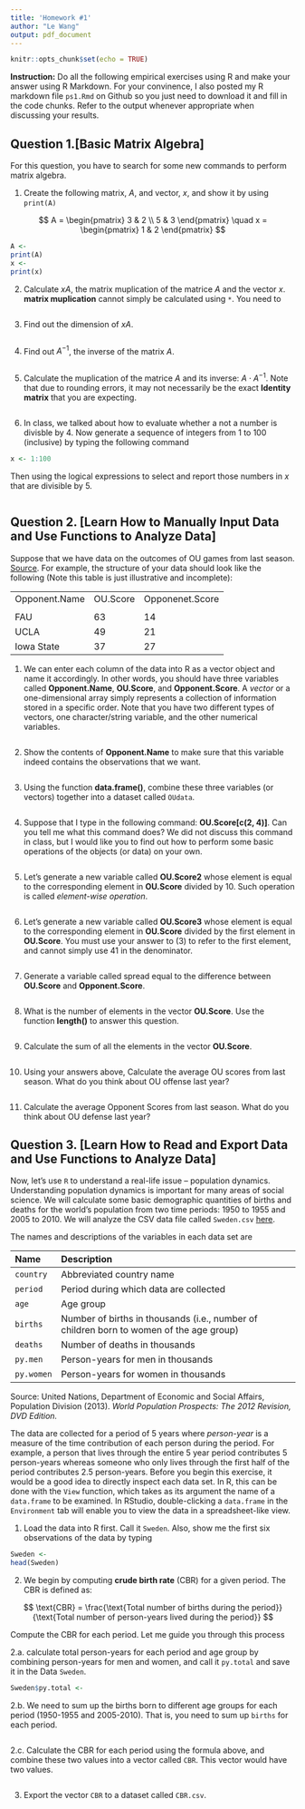 ```yaml
---
title: 'Homework #1'
author: "Le Wang"
output: pdf_document
---
```


```r
knitr::opts_chunk$set(echo = TRUE)
```

**Instruction:** Do all the following empirical exercises using R and make your answer using R Markdown. For your convinence, I also posted my R markdown file `ps1.Rmd` on Github so you just need to download it and fill in the code chunks. Refer to the output whenever appropriate when discussing your results.


## Question 1.[Basic Matrix Algebra]

For this question, you have to search for some new commands to perform matrix algebra. 

\bigskip

1. Create the following matrix, $A$, and vector, $x$, and show it by using `print(A)`

$$
A = \begin{pmatrix}
3 &  2 \\
5 & 3
\end{pmatrix}
\quad 
x = \begin{pmatrix}
1 & 2
\end{pmatrix}
$$

```r
A <- 
print(A)
x <- 
print(x)
```


2. Calculate $x A$, the matrix muplication of the matrice $A$ and the vector $x$. **matrix muplication** cannot simply be calculated using `*`. You need to 

```r

```


3. Find out the dimension of $xA$. 

```r

```


4. Find out $A^{-1}$, the inverse of the matrix $A$. 

```r

```


5. Calculate the muplication of the matrice $A$ and its inverse: $A\cdot A^{-1}$. Note that due to rounding errors, it may not necessarily be the exact **Identity matrix** that you are expecting. 

```r

```


6. In class, we talked about how to evaluate whether a not a number is divisble by $4$. Now generate a sequence of integers from $1$ to $100$ (inclusive) by typing the following command

```r
x <- 1:100
```

Then using the logical expressions to select and report those numbers in $x$ that are divisible by $5$. 

```r

```


## Question 2. [Learn How to Manually Input Data and Use Functions to Analyze Data]

Suppose that we have data on the outcomes of OU games from last season. [Source](https://fbschedules.com/ncaa-2018/team/oklahoma). For example, the structure of your data should look like the following (Note this table is just illustrative and incomplete):


|               |          |                 | 
|---------------|----------|-----------------| 
| Opponent.Name | OU.Score | Opponenet.Score | 
|               |          |                 | 
| FAU           | 63       | 14              | 
| UCLA          | 49       | 21              | 
| Iowa State    | 37       | 27              | 




  1. We can enter each column of the data into R as a vector object and name it accordingly. In other words, you should have three variables called **Opponent.Name**, **OU.Score**, and **Opponent.Score**. A *vector* or a one-dimensional array simply represents a collection of information stored in a specific order. Note that you have two different types of vectors, one character/string variable, and the other numerical variables. 

```r

```
  
  \bigskip
  
  2. Show the contents of **Opponent.Name** to make sure that this variable indeed contains the observations that we want. 

```r

```
  
  \bigskip
    
  3. Using the function **data.frame()**, combine these three variables (or vectors) together into a dataset called `OUdata`.

```r

```
  
  \bigskip
    
  4. Suppose that I type in the following command: **OU.Score[c(2, 4)]**. Can you tell me what this command does? We did not discuss this command in class, but I would like you to find out how to perform some basic operations of the objects (or data) on your own. 

```r

```
    
  \bigskip
  
  5. Let's generate a new variable called **OU.Score2** whose element is equal to the corresponding element in **OU.Score** divided by 10. Such operation is called *element-wise operation*. 
```r

```
  
  \bigskip
    
  6. Let's generate a new variable called **OU.Score3** whose element is equal to the corresponding element in **OU.Score** divided by the first element in **OU.Score**. You must use your answer to (3) to refer to the first element, and cannot simply use $41$ in the denominator. 
```r

```
  
  \bigskip
    
  7. Generate a variable called spread equal to the difference between **OU.Score** and **Opponent.Score**.

```r

```
  
  \bigskip
    
  8. What is the number of elements in the vector **OU.Score**. Use the function **length()** to answer this question.

```r

```
  
  \bigskip
    
  9. Calculate the sum of all the elements in the vector **OU.Score**. 

```r

```
  
  \bigskip
    
  10. Using your answers above, Calculate the average OU scores from last season. What do you think about OU offense last year?
  
```r

```
  
  
  \bigskip
  
  11. Calculate the average Opponent Scores from last season. What do you think about OU defense last year?


## Question 3. [Learn How to Read and Export Data and Use Functions to Analyze Data]

Now, let's use `R` to understand a real-life issue -- population dynamics. Understanding population dynamics is important for many areas of
social science.  We will calculate some basic demographic quantities
of births and deaths for the world's population from two time periods:
1950 to 1955 and 2005 to 2010.  We will analyze the CSV data
file called `Sweden.csv` [here](https://github.com/lewangecon/stat19/tree/master/ps/data/Sweden.csv). 

The names and descriptions of the variables in each data set are

 Name                 Description
 -------------------- ----------------------------------------------------------
 `country`            Abbreviated country name
 `period`              Period during which data are collected
 `age`                Age group 
 `births`             Number of births in thousands (i.e., number of children born to women of the age group) 
 `deaths`             Number of deaths in thousands 
 `py.men`             Person-years for men in thousands 
 `py.women`           Person-years for women in thousands

Source: United Nations, Department of Economic and Social Affairs, Population Division (2013). *World Population Prospects: The 2012 Revision, DVD Edition.*


The data are collected for a period of 5 years where *person-year* is
a measure of the time contribution of each person during the
period. For example, a person that lives through the entire 5 year
period contributes 5 person-years whereas someone who only lives
through the first half of the period contributes 2.5 person-years.
Before you begin this exercise, it would be a good idea to directly
inspect each data set.  In R, this can be done with the `View`
function, which takes as its argument the name of a `data.frame`
to be examined.  In RStudio, double-clicking a `data.frame` in the
`Environment` tab will enable you to view the data in a
spreadsheet-like view.

1. Load the data into R first. Call it `Sweden`. Also, show me the first six observations of the data by typing 
  
```r
Sweden <- 
head(Sweden)
```

2. We begin by computing **crude birth rate** (CBR) for a given period.  The CBR is defined as:
  
$$ 
    \text{CBR} 
     =  \frac{\text{Total number of births during the period}}{\text{Total number of person-years lived during the period}}
$$
  
Compute the CBR for each period. Let me guide you through this process

2.a. calculate total person-years for each period and age group by combining person-years for men and women, and call it `py.total` and save it in the Data `Sweden`. 

```r
Sweden$py.total <- 
```

2.b. We need to sum up the births born to different age groups for each period (1950-1955 and 2005-2010). That is, you need to sum up `births` for each period.

```r

```

2.c. Calculate the CBR for each period using the formula above, and combine these two values into a vector called `CBR`. This vector would have two values. 

```r

```


3. Export the vector `CBR` to a dataset called `CBR.csv`.

```r

```

